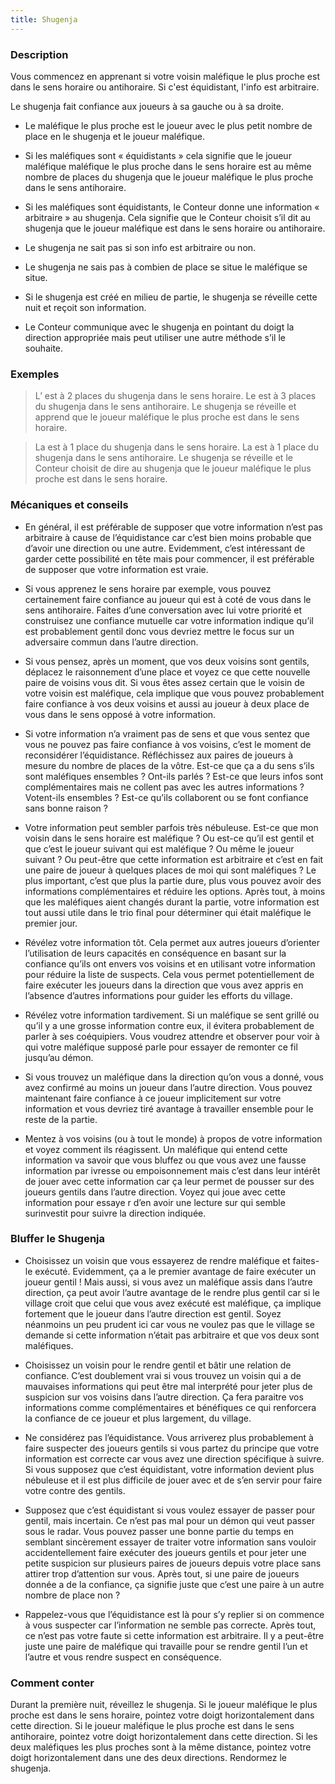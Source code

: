 ```yaml
---
title: Shugenja
---
```



<Role SHUGENJA header />

### Description

Vous commencez en apprenant si votre voisin maléfique le plus proche est dans le sens horaire ou antihoraire. Si c'est équidistant, l'info est arbitraire.

Le shugenja fait confiance aux joueurs à sa gauche ou à sa droite.

-	Le maléfique le plus proche est le joueur avec le plus petit nombre de place en le shugenja et le joueur maléfique.

-	Si les maléfiques sont « équidistants » cela signifie que le joueur maléfique maléfique le plus proche dans le sens horaire est au même nombre de places du shugenja que le joueur maléfique le plus proche dans le sens antihoraire.

-	Si les maléfiques sont équidistants, le Conteur donne une information « arbitraire » au shugenja. Cela signifie que le Conteur choisit s’il dit au shugenja que le joueur maléfique est dans le sens horaire ou antihoraire.

-	Le shugenja ne sait pas si son info est arbitraire ou non.

-	Le shugenja ne sais pas à combien de place se situe le maléfique se situe.

-	Si le shugenja est créé en milieu de partie, le shugenja se réveille cette nuit et reçoit son information.

-	Le Conteur communique avec le shugenja en pointant du doigt la direction appropriée mais peut utiliser une autre méthode s’il le souhaite. 

### Exemples

> L’<Role ORGUE_DE_BARBARIE /> est à 2 places du shugenja dans le sens horaire. Le <Role PROPHETE_DE_L_EFFROI /> est à 3 places du shugenja dans le sens antihoraire. Le shugenja se réveille et apprend que le joueur maléfique le plus proche est dans le sens horaire.

> La <Role MARIONNETTE /> est à 1 place du shugenja dans le sens horaire. La <Role VEUVE_NOIRE /> est à 1 place du shugenja dans le sens antihoraire. Le shugenja se réveille et le Conteur choisit de dire au shugenja que le joueur maléfique le plus proche est dans le sens horaire.

### Mécaniques et conseils

- En général, il est préférable de supposer que votre information n’est pas arbitraire à cause de l’équidistance car c’est bien moins probable que d’avoir une direction ou une autre. Evidemment, c’est intéressant de garder cette possibilité en tête mais pour commencer, il est préférable de supposer que votre information est vraie.

- Si vous apprenez le sens horaire par exemple, vous pouvez certainement faire confiance au joueur qui est à coté de vous dans le sens antihoraire. Faites d’une conversation avec lui votre priorité et construisez une confiance mutuelle car votre information indique qu’il est probablement gentil donc vous devriez mettre le focus sur un adversaire commun dans l’autre direction.

- Si vous pensez, après un moment, que vos deux voisins sont gentils, déplacez le raisonnement d’une place et voyez ce que cette nouvelle paire de voisins vous dit. Si vous êtes assez certain que le voisin de votre voisin est maléfique, cela implique que vous pouvez probablement faire confiance à vos deux voisins et aussi au joueur à deux place de vous dans le sens opposé à votre information. 

- Si votre information n’a vraiment pas de sens et que vous sentez que vous ne pouvez pas faire confiance à vos voisins, c’est le moment de reconsidérer l’équidistance. Réfléchissez aux paires de joueurs à mesure du nombre de places de la vôtre. Est-ce que ça a du sens s’ils sont maléfiques ensembles ? Ont-ils parlés ? Est-ce que leurs infos sont complémentaires mais ne collent pas avec les autres informations ? Votent-ils ensembles ? Est-ce qu’ils collaborent ou se font confiance sans bonne raison ? 

- Votre information peut sembler parfois très nébuleuse. Est-ce que mon voisin dans le sens horaire est maléfique ? Ou est-ce qu’il est gentil et que c’est le joueur suivant qui est maléfique ? Ou même le joueur suivant ? Ou peut-être que cette information est arbitraire et c’est en fait une paire de joueur à quelques places de moi qui sont maléfiques ? Le plus important, c’est que plus la partie dure, plus vous pouvez avoir des informations complémentaires et réduire les options. Après tout, à moins que les maléfiques aient changés durant la partie, votre information est tout aussi utile dans le trio final pour déterminer qui était maléfique le premier jour.

- Révélez votre information tôt. Cela permet aux autres joueurs d’orienter l’utilisation de leurs capacités en conséquence en basant sur la confiance qu’ils ont envers vos voisins et en utilisant votre information pour réduire la liste de suspects. Cela vous permet potentiellement de faire exécuter les joueurs dans la direction que vous avez appris en l’absence d’autres informations pour guider les efforts du village.

- Révélez votre information tardivement. Si un maléfique se sent grillé ou qu’il y a une grosse information contre eux, il évitera probablement de parler à ses coéquipiers. Vous voudrez attendre et observer pour voir à qui votre maléfique supposé parle pour essayer de remonter ce fil jusqu’au démon.

- Si vous trouvez un maléfique dans la direction qu’on vous a donné, vous avez confirmé au moins un joueur dans l’autre direction. Vous pouvez maintenant faire confiance à ce joueur implicitement sur votre information et vous devriez tiré avantage à travailler ensemble pour le reste de la partie. 

- Mentez à vos voisins (ou à tout le monde) à propos de votre information et voyez comment ils réagissent. Un maléfique qui entend cette information va savoir que vous bluffez ou que vous avez une fausse information par ivresse ou empoisonnement mais c’est dans leur intérêt de jouer avec cette information car ça leur permet de pousser sur des joueurs gentils dans l’autre direction. Voyez qui joue avec cette information pour essaye r d’en avoir une lecture sur qui semble surinvestit pour suivre la direction indiquée. 

### Bluffer le Shugenja

- Choisissez un voisin que vous essayerez de rendre maléfique et faites-le exécuté. Evidemment, ça a le premier avantage de faire exécuter un joueur gentil ! Mais aussi, si vous avez un maléfique assis dans l’autre direction, ça peut avoir l’autre avantage de le rendre plus gentil car si le village croit que celui que vous avez exécuté est maléfique, ça implique fortement que le joueur dans l’autre direction est gentil. Soyez néanmoins un peu prudent ici car vous ne voulez pas que le village se demande si cette information n’était pas arbitraire et que vos deux sont maléfiques.

- Choisissez un voisin pour le rendre gentil et bâtir une relation de confiance. C’est doublement vrai si vous trouvez un voisin qui a de mauvaises informations qui peut être mal interprété pour jeter plus de suspicion sur vos voisins dans l’autre direction.  Ça fera paraitre vos informations comme complémentaires et bénéfiques ce qui renforcera la confiance de ce joueur et plus largement, du village.

- Ne considérez pas l’équidistance. Vous arriverez plus probablement à faire suspecter des joueurs gentils si vous partez du principe que votre information est correcte car vous avez une direction spécifique à suivre. Si vous supposez que c’est équidistant, votre information devient plus nébuleuse et il est plus difficile de jouer avec et de s’en servir pour faire votre contre des gentils. 

- Supposez que c’est équidistant si vous voulez essayer de passer pour gentil, mais incertain. Ce n’est pas mal pour un démon qui veut passer sous le radar. Vous pouvez passer une bonne partie du temps en semblant sincèrement essayer de traiter votre information sans vouloir accidentellement faire exécuter des joueurs gentils et pour jeter une petite suspicion sur plusieurs paires de joueurs depuis votre place sans attirer trop d’attention sur vous. Après tout, si une paire de joueurs donnée a de la confiance, ça signifie juste que c’est une paire à un autre nombre de place non ?

- Rappelez-vous que l’équidistance est là pour s’y replier si on commence à vous suspecter car l’information ne semble pas correcte. Après tout, ce n’est pas votre faute si cette information est arbitraire. Il y a peut-être juste une paire de maléfique qui travaille pour se rendre gentil l’un et l’autre et vous rendre suspect en conséquence. 

### Comment conter

Durant la première nuit, réveillez le shugenja. Si le joueur maléfique le plus proche est dans le sens horaire, pointez votre doigt horizontalement dans cette direction. Si le joueur maléfique le plus proche est dans le sens antihoraire, pointez votre doigt horizontalement dans cette direction. Si les deux maléfiques les plus proches sont à la même distance, pointez votre doigt horizontalement dans une des deux directions. Rendormez le shugenja.
